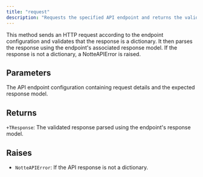 ```yaml
---
title: "request"
description: "Requests the specified API endpoint and returns the validated response"
---
```




This method sends an HTTP request according to the endpoint configuration and
validates that the response is a dictionary. It then parses the response using the
endpoint's associated response model. If the response is not a dictionary, a
NotteAPIError is raised.



## Parameters

<ParamField path="endpoint" type="NotteEndpoint" required>
  The API endpoint configuration containing request details and the               expected response model.
</ParamField>

<ParamField path="headers" type="UnionType[Dict[str, str], None]" default="None">
</ParamField>

<ParamField path="timeout" type="UnionType[int, None]" default="None">
</ParamField>

## Returns

`+TResponse`:     The validated response parsed using the endpoint's response model.

## Raises

- `NotteAPIError`: If the API response is not a dictionary.
